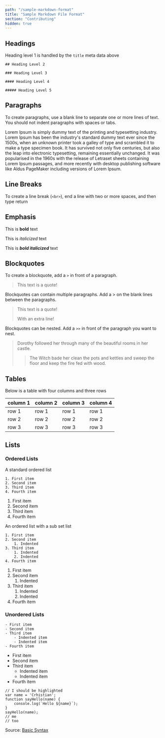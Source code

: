```yaml
---
path: "/sample-markdown-format"
title: "Sample Markdown File Format"
section: "Contributing"
hidden: true
---
```


## Headings

Heading level 1 is handled by the `title` meta data above

`## Heading Level 2`

`### Heading Level 3`

`#### Heading Level 4`

`##### Heading Level 5`

## Paragraphs

To create paragraphs, use a blank line to separate one or more lines of text. You should not indent paragraphs with spaces or tabs.

Lorem Ipsum is simply dummy text of the printing and typesetting industry. Lorem Ipsum has been the industry's standard dummy text ever since the 1500s, when an unknown printer took a galley of type and scrambled it to make a type specimen book. It has survived not only five centuries, but also the leap into electronic typesetting, remaining essentially unchanged. It was popularised in the 1960s with the release of Letraset sheets containing Lorem Ipsum passages, and more recently with desktop publishing software like Aldus PageMaker including versions of Lorem Ipsum.

## Line Breaks

To create a line break (`<br>`), end a line with two or more spaces, and then type return

## Emphasis

This is **bold** text

This is *italicized* text

This is ***bold italicized*** text

## Blockquotes

To create a blockquote, add a `>` in front of a paragraph.

> This text is a quote!

Blockquotes can contain multiple paragraphs. Add a > on the blank lines between the paragraphs.

> This text is a quote!
>
> With an extra line!

Blockquotes can be nested. Add a `>>` in front of the paragraph you want to nest.

> Dorothy followed her through many of the beautiful rooms in her castle.
>
>> The Witch bade her clean the pots and kettles and sweep the floor and keep the fire fed with wood.

## Tables

Below is a table with four columns and three rows

|column 1|column 2|column 3|column 4|
|---|---|---|---|
|row 1|row 1|row 1|row 1|
|row 2|row 2|row 2|row 2|
|row 3|row 3|row 3|row 3|

## Lists

### Ordered Lists

A standard ordered list

```plaintext
1. First item
2. Second item
3. Third item
4. Fourth item
```

1. First item
2. Second item
3. Third item
4. Fourth item

An ordered list with a sub set list

```
1. First item
2. Second item
    1. Indented
3. Third item
    1. Indented
    2. Indented
4. Fourth item
```

1. First item
2. Second item
    1. Indented
3. Third item
    1. Indented
    2. Indented
4. Fourth item

### Unordered Lists

```
- First item
- Second item
- Third item
    - Indented item
    - Indented item
- Fourth item
```

- First item
- Second item
- Third item
    - Indented item
    - Indented item
- Fourth item

```javascript{1,7,8}
// I should be highlighted
var name = 'Crhistian';
function sayHello(name) {
    console.log(`Hello ${name}`);
}
sayHello(name);
// me
// too
```

Source: [Basic Syntax](https://www.markdownguide.org/basic-syntax/)
